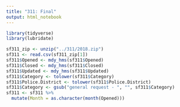 ```yaml
---
title: "311: Final"
output: html_notebook
---
```


```r
library(tidyverse)
library(lubridate)

sf311_zip <- unzip("../311/2018.zip")
sf311 <- read.csv(sf311_zip[1]) 
sf311$Opened <- mdy_hms(sf311$Opened)
sf311$Closed <- mdy_hms(sf311$Closed)
sf311$Updated <- mdy_hms(sf311$Updated)
sf311$Category <- tolower(sf311$Category)
sf311$Police.District <- tolower(sf311$Police.District)
sf311$Category <- gsub("general request - ", "", sf311$Category)
sf311 <- sf311 %>%
  mutate(Month = as.character(month(Opened)))
```
